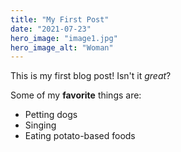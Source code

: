 ```yaml
---
title: "My First Post"
date: "2021-07-23"
hero_image: "image1.jpg"
hero_image_alt: "Woman"
---
```


This is my first blog post! Isn't it *great*?

Some of my **favorite** things are:

* Petting dogs
* Singing
* Eating potato-based foods